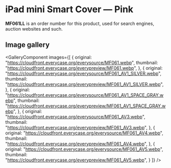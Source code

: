 
# iPad mini Smart Cover — Pink

<Callout type='info' emoji='👉🏻'>**MF061LL** is an order number for this product, used for search engines, auction websites and such.</Callout>

## Image gallery

<GalleryComponent
    images={[
      {
        original: "https://cloudfront.everycase.org/everysource/MF061.webp",
        thumbnail: "https://cloudfront.everycase.org/everypreview/MF061.webp",
      },
      {
        original: "https://cloudfront.everycase.org/everysource/MF061_AV1_SILVER.webp",
        thumbnail: "https://cloudfront.everycase.org/everypreview/MF061_AV1_SILVER.webp",
      },
      {
        original: "https://cloudfront.everycase.org/everysource/MF061_AV1_SPACE_GRAY.webp",
        thumbnail: "https://cloudfront.everycase.org/everypreview/MF061_AV1_SPACE_GRAY.webp",
      },
      {
        original: "https://cloudfront.everycase.org/everysource/MF061_AV3.webp",
        thumbnail: "https://cloudfront.everycase.org/everypreview/MF061_AV3.webp",
      },
      {
        original: "https://cloudfront.everycase.org/everysource/MF061_AV4.webp",
        thumbnail: "https://cloudfront.everycase.org/everypreview/MF061_AV4.webp",
      },
      {
        original: "https://cloudfront.everycase.org/everysource/MF061_AV5.webp",
        thumbnail: "https://cloudfront.everycase.org/everypreview/MF061_AV5.webp",
      }
    ]}
  />
